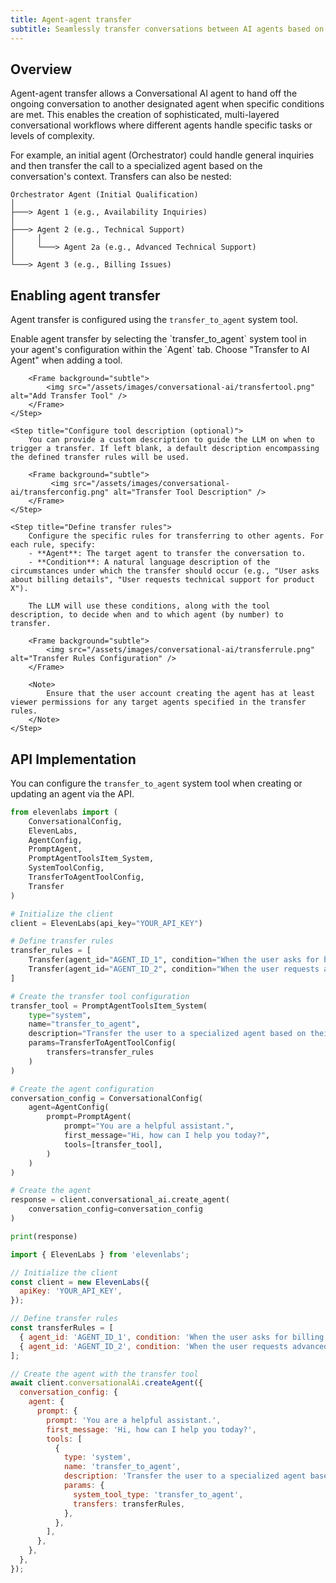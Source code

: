 ```yaml
---
title: Agent-agent transfer
subtitle: Seamlessly transfer conversations between AI agents based on defined conditions.
---
```


## Overview

Agent-agent transfer allows a Conversational AI agent to hand off the ongoing conversation to another designated agent when specific conditions are met. This enables the creation of sophisticated, multi-layered conversational workflows where different agents handle specific tasks or levels of complexity.

For example, an initial agent (Orchestrator) could handle general inquiries and then transfer the call to a specialized agent based on the conversation's context. Transfers can also be nested:

<Frame background="subtle" caption="Example Agent Transfer Hierarchy">

```text
Orchestrator Agent (Initial Qualification)
│
├───> Agent 1 (e.g., Availability Inquiries)
│
├───> Agent 2 (e.g., Technical Support)
│     │
│     └───> Agent 2a (e.g., Advanced Technical Support)
│
└───> Agent 3 (e.g., Billing Issues)

```

</Frame>

## Enabling agent transfer

Agent transfer is configured using the `transfer_to_agent` system tool.

<Steps>
    <Step title="Add the transfer tool">
        Enable agent transfer by selecting the `transfer_to_agent` system tool in your agent's configuration within the `Agent` tab. Choose "Transfer to AI Agent" when adding a tool.

        <Frame background="subtle">
            <img src="/assets/images/conversational-ai/transfertool.png" alt="Add Transfer Tool" />
        </Frame>
    </Step>

    <Step title="Configure tool description (optional)">
        You can provide a custom description to guide the LLM on when to trigger a transfer. If left blank, a default description encompassing the defined transfer rules will be used.

        <Frame background="subtle">
             <img src="/assets/images/conversational-ai/transferconfig.png" alt="Transfer Tool Description" />
        </Frame>
    </Step>

    <Step title="Define transfer rules">
        Configure the specific rules for transferring to other agents. For each rule, specify:
        - **Agent**: The target agent to transfer the conversation to.
        - **Condition**: A natural language description of the circumstances under which the transfer should occur (e.g., "User asks about billing details", "User requests technical support for product X").

        The LLM will use these conditions, along with the tool description, to decide when and to which agent (by number) to transfer.

        <Frame background="subtle">
            <img src="/assets/images/conversational-ai/transferrule.png" alt="Transfer Rules Configuration" />
        </Frame>

        <Note>
            Ensure that the user account creating the agent has at least viewer permissions for any target agents specified in the transfer rules.
        </Note>
    </Step>

</Steps>

## API Implementation

You can configure the `transfer_to_agent` system tool when creating or updating an agent via the API.

<CodeBlocks>

```python
from elevenlabs import (
    ConversationalConfig,
    ElevenLabs,
    AgentConfig,
    PromptAgent,
    PromptAgentToolsItem_System,
    SystemToolConfig,
    TransferToAgentToolConfig,
    Transfer
)

# Initialize the client
client = ElevenLabs(api_key="YOUR_API_KEY")

# Define transfer rules
transfer_rules = [
    Transfer(agent_id="AGENT_ID_1", condition="When the user asks for billing support."),
    Transfer(agent_id="AGENT_ID_2", condition="When the user requests advanced technical help.")
]

# Create the transfer tool configuration
transfer_tool = PromptAgentToolsItem_System(
    type="system",
    name="transfer_to_agent",
    description="Transfer the user to a specialized agent based on their request.", # Optional custom description
    params=TransferToAgentToolConfig(
        transfers=transfer_rules
    )
)

# Create the agent configuration
conversation_config = ConversationalConfig(
    agent=AgentConfig(
        prompt=PromptAgent(
            prompt="You are a helpful assistant.",
            first_message="Hi, how can I help you today?",
            tools=[transfer_tool],
        )
    )
)

# Create the agent
response = client.conversational_ai.create_agent(
    conversation_config=conversation_config
)

print(response)
```

```javascript
import { ElevenLabs } from 'elevenlabs';

// Initialize the client
const client = new ElevenLabs({
  apiKey: 'YOUR_API_KEY',
});

// Define transfer rules
const transferRules = [
  { agent_id: 'AGENT_ID_1', condition: 'When the user asks for billing support.' },
  { agent_id: 'AGENT_ID_2', condition: 'When the user requests advanced technical help.' },
];

// Create the agent with the transfer tool
await client.conversationalAi.createAgent({
  conversation_config: {
    agent: {
      prompt: {
        prompt: 'You are a helpful assistant.',
        first_message: 'Hi, how can I help you today?',
        tools: [
          {
            type: 'system',
            name: 'transfer_to_agent',
            description: 'Transfer the user to a specialized agent based on their request.', // Optional custom description
            params: {
              system_tool_type: 'transfer_to_agent',
              transfers: transferRules,
            },
          },
        ],
      },
    },
  },
});
```

</CodeBlocks>

